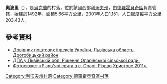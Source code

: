 {{coord|49|24|53|N|23|41|47|E|scale:100000|display=title}}

'''奧波里'''（{{lang-uk|Опори}}），是[[烏克蘭|烏克蘭]]的村落，位於該國西部[[利沃夫州|利沃夫州]]，由[[德羅霍貝奇區|德羅霍貝奇區]]負責管轄，始建於1492年，面積5.66平方公里，2001年人口1,151，人口密度每平方公里203.43人。

==參考資料==
*[http://www.uaidx.com/13/302/index Довідник поштових індексів України. Львівська область. Дрогобицький район] {{Wayback|url=http://www.uaidx.com/13/302/index |date=20160909185005 }}
* [http://www.sta.lviv.ua/index.php?id=1561 ДПА у Львівській обл. Рішення Опарівської сільської ради.]{{Dead link|date=2019年10月 |bot=InternetArchiveBot |fix-attempted=yes }}
* [http://opari.eto-ya.com/rizdvyani-svyata-v-s-opari/%20 Фотосюжет «Різдв'яні свята в с. Опарі: Різдво Христове 2011».]

{{DEFAULTSORT:Опори}}
[[Category:利沃夫州村落|Category:利沃夫州村落]]
[[Category:德羅霍貝奇區村落|Category:德羅霍貝奇區村落]]


{{Lviv-geo-stub}}
